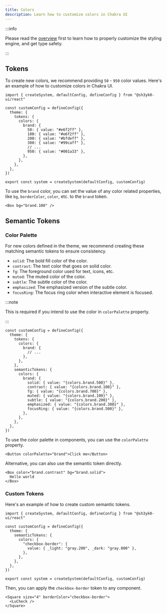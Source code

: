```yaml
---
title: Colors
description: Learn how to customize colors in Chakra UI
---
```


:::info

Please read the [overview](/docs/theming/customization/overview) first to learn
how to properly customize the styling engine, and get type safety.

:::

## Tokens

To create new colors, we recommend providing `50` - `950` color values. Here's
an example of how to customize colors in Chakra UI.

```tsx title="theme.ts"
import { createSystem, defaultConfig, defineConfig } from "@sh3yk0-ui/react"

const customConfig = defineConfig({
  theme: {
    tokens: {
      colors: {
        brand: {
          50: { value: "#e6f2ff" },
          100: { value: "#e6f2ff" },
          200: { value: "#bfdeff" },
          300: { value: "#99caff" },
          // ...
          950: { value: "#001a33" },
        },
      },
    },
  },
})

export const system = createSystem(defaultConfig, customConfig)
```

To use the `brand` color, you can set the value of any color related properties,
like `bg`, `borderColor`, `color`, etc. to the `brand` token.

```tsx
<Box bg="brand.100" />
```

## Semantic Tokens

### Color Palette

For new colors defined in the theme, we recommend creating these matching
semantic tokens to ensure consistency.

- `solid`: The bold fill color of the color.
- `contrast`: The text color that goes on solid color.
- `fg`: The foreground color used for text, icons, etc.
- `muted`: The muted color of the color.
- `subtle`: The subtle color of the color.
- `emphasized`: The emphasized version of the subtle color.
- `focusRing`: The focus ring color when interactive element is focused.

:::note

This is required if you intend to use the color in `colorPalette` property.

:::

```tsx title="theme.ts"
const customConfig = defineConfig({
  theme: {
    tokens: {
      colors: {
        brand: {
          // ...
        },
      },
    },
    semanticTokens: {
      colors: {
        brand: {
          solid: { value: "{colors.brand.500}" },
          contrast: { value: "{colors.brand.100}" },
          fg: { value: "{colors.brand.700}" },
          muted: { value: "{colors.brand.100}" },
          subtle: { value: "{colors.brand.200}" },
          emphasized: { value: "{colors.brand.300}" },
          focusRing: { value: "{colors.brand.500}" },
        },
      },
    },
  },
})
```

To use the color palette in components, you can use the `colorPalette` property.

```tsx
<Button colorPalette="brand">Click me</Button>
```

Alternative, you can also use the semantic token directly.

```tsx
<Box color="brand.contrast" bg="brand.solid">
  Hello world
</Box>
```

### Custom Tokens

Here's an example of how to create custom semantic tokens.

```tsx title="theme.ts"
import { createSystem, defaultConfig, defineConfig } from "@sh3yk0-ui/react"

const customConfig = defineConfig({
  theme: {
    semanticTokens: {
      colors: {
        "checkbox-border": {
          value: { _light: "gray.200", _dark: "gray.800" },
        },
      },
    },
  },
})

export const system = createSystem(defaultConfig, customConfig)
```

Then, you can apply the `checkbox-border` token to any component.

```tsx
<Square size="4" borderColor="checkbox-border">
  <LuCheck />
</Square>
```
